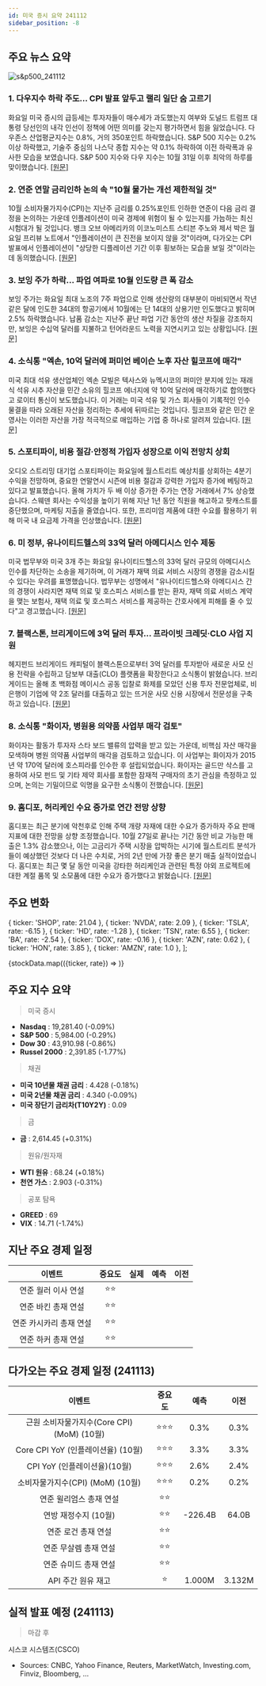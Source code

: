 ```yaml
---
id: 미국 증시 요약 241112
sidebar_position: -8
---
```


## 주요 뉴스 요약

![s&p500_241112](/map/241112.png)

### 1. **다우지수 하락 주도... CPI 발표 앞두고 랠리 일단 숨 고르기**

화요일 미국 증시의 급등세는 투자자들이 매수세가 과도했는지 여부와 도널드 트럼프 대통령 당선인의 내각 인선이 정책에 어떤 의미를 갖는지 평가하면서 힘을 잃었습니다. 다우존스 산업평균지수는 0.8%, 거의 350포인트 하락했습니다. S&P 500 지수는 0.2% 이상 하락했고, 기술주 중심의 나스닥 종합 지수는 약 0.1% 하락하여 이전 하락폭과 유사한 모습을 보였습니다. S&P 500 지수와 다우 지수는 10월 31일 이후 최악의 하루를 맞이했습니다. [[원문]](https://finance.yahoo.com/news/live/stock-market-today-dow-leads-stocks-down-as-rally-takes-a-break-before-cpi-report-121206480.html)

### 2. **연준 연말 금리인하 논의 속 "10월 물가는 개선 제한적일 것"**

10월 소비자물가지수(CPI)는 지난주 금리를 0.25%포인트 인하한 연준이 다음 금리 결정을 논의하는 가운데 인플레이션이 미국 경제에 위험이 될 수 있는지를 가늠하는 최신 시험대가 될 것입니다. 뱅크 오브 아메리카의 이코노미스트 스티븐 주노와 제서 박은 월요일 프리뷰 노트에서 "인플레이션이 큰 진전을 보이지 않을 것"이라며, 다가오는 CPI 발표에서 인플레이션이 "상당한 디플레이션 기간 이후 횡보하는 모습을 보일 것"이라는 데 동의했습니다. [[원문]](https://finance.yahoo.com/news/inflation-unlikely-to-show-much-progress-in-october-as-fed-debates-year-end-rate-cuts-171958722.html)

### 3. **보잉 주가 하락... 파업 여파로 10월 인도량 큰 폭 감소**

보잉 주가는 화요일 최대 노조의 7주 파업으로 인해 생산량의 대부분이 마비되면서 작년 같은 달에 인도한 34대의 항공기에서 10월에는 단 14대의 상용기만 인도했다고 밝히며 2.5% 하락했습니다. 납품 감소는 지난주 끝난 파업 기간 동안의 생산 차질을 강조하지만, 보잉은 수십억 달러를 지불하고 턴어라운드 노력을 지연시키고 있는 상황입니다. [[원문]](https://finance.yahoo.com/news/boeing-stock-slides-as-company-posts-sharp-decline-in-october-deliveries-due-to-strike-181537950.html)

### 4. **소식통 "엑손, 10억 달러에 퍼미언 베이슨 노후 자산 힐코프에 매각"**

미국 최대 석유 생산업체인 엑손 모빌은 텍사스와 뉴멕시코의 퍼미안 분지에 있는 재래식 석유 시추 자산을 민간 소유의 힐코프 에너지에 약 10억 달러에 매각하기로 합의했다고 로이터 통신이 보도했습니다. 이 거래는 미국 석유 및 가스 회사들이 기록적인 인수 물결을 따라 오래된 자산을 정리하는 추세에 뒤따르는 것입니다. 힐코프와 같은 민간 운영사는 이러한 자산을 가장 적극적으로 매입하는 기업 중 하나로 알려져 있습니다. [[원문]](https://www.reuters.com/markets/deals/exxon-sell-older-permian-assets-hilcorp-1-billion-deal-sources-say-2024-11-12/)

### 5. **스포티파이, 비용 절감·안정적 가입자 성장으로 이익 전망치 상회**

오디오 스트리밍 대기업 스포티파이는 화요일에 월스트리트 예상치를 상회하는 4분기 수익을 전망하며, 중요한 연말연시 시즌에 비용 절감과 강력한 가입자 증가에 베팅하고 있다고 발표했습니다. 올해 가치가 두 배 이상 증가한 주가는 연장 거래에서 7% 상승했습니다. 스웨덴 회사는 수익성을 높이기 위해 지난 1년 동안 직원을 해고하고 팟캐스트를 중단했으며, 마케팅 지출을 줄였습니다. 또한, 프리미엄 제품에 대한 수요를 활용하기 위해 미국 내 요금제 가격을 인상했습니다. [[원문]](https://www.reuters.com/business/media-telecom/spotify-forecasts-profit-above-estimates-cost-cuts-steady-user-growth-2024-11-12/)

### 6. **미 정부, 유나이티드헬스의 33억 달러 아메디시스 인수 제동**

미국 법무부와 미국 3개 주는 화요일 유나이티드헬스의 33억 달러 규모의 아메디시스 인수를 차단하는 소송을 제기하며, 이 거래가 재택 의료 서비스 시장의 경쟁을 감소시킬 수 있다는 우려를 표명했습니다. 법무부는 성명에서 "유나이티드헬스와 아메디시스 간의 경쟁이 사라지면 재택 의료 및 호스피스 서비스를 받는 환자, 재택 의료 서비스 계약을 맺는 보험사, 재택 의료 및 호스피스 서비스를 제공하는 간호사에게 피해를 줄 수 있다"고 경고했습니다. [[원문]](https://www.reuters.com/legal/us-sues-block-unitedhealths-33-bln-purchase-amedisys-2024-11-12/)

### 7. **블랙스톤, 브리게이드에 3억 달러 투자... 프라이빗 크레딧·CLO 사업 지원**

헤지펀드 브리게이드 캐피털이 블랙스톤으로부터 3억 달러를 투자받아 새로운 사모 신용 전략을 수립하고 담보부 대출(CLO) 플랫폼을 확장한다고 소식통이 밝혔습니다. 브리게이드는 올해 초 백화점 메이시스 공동 입찰로 화제를 모았던 신용 투자 전문업체로, 비은행이 기업에 약 2조 달러를 대출하고 있는 뜨거운 사모 신용 시장에서 전문성을 구축하고 있습니다. [[원문]](https://www.reuters.com/business/finance/blackstone-backs-brigade-with-300-million-investment-private-credit-clos-2024-11-12/)

### 8. **소식통 "화이자, 병원용 의약품 사업부 매각 검토"**

화이자는 활동가 투자자 스타 보드 밸류의 압력을 받고 있는 가운데, 비핵심 자산 매각을 모색하며 병원 의약품 사업부의 매각을 검토하고 있습니다. 이 사업부는 화이자가 2015년 약 170억 달러에 호스피라를 인수한 후 설립되었습니다. 화이자는 골드만 삭스를 고용하여 사모 펀드 및 기타 제약 회사를 포함한 잠재적 구매자의 초기 관심을 측정하고 있으며, 논의는 기밀이므로 익명을 요구한 소식통이 전했습니다. [[원문]](https://www.reuters.com/business/healthcare-pharmaceuticals/pfizer-explores-sale-hospital-drugs-unit-sources-say-2024-11-12/)

### 9. **홈디포, 허리케인 수요 증가로 연간 전망 상향**

홈디포는 최근 분기에 악천후로 인해 주택 개량 자재에 대한 수요가 증가하자 주요 판매 지표에 대한 전망을 상향 조정했습니다. 10월 27일로 끝나는 기간 동안 비교 가능한 매출은 1.3% 감소했으나, 이는 고금리가 주택 시장을 압박하는 시기에 월스트리트 분석가들이 예상했던 것보다 더 나은 수치로, 거의 2년 만에 가장 좋은 분기 매출 실적이었습니다. 홈디포는 최근 몇 달 동안 미국을 강타한 허리케인과 관련된 특정 야외 프로젝트에 대한 계절 품목 및 소모품에 대한 수요가 증가했다고 밝혔습니다. [[원문]](https://www.bloomberg.com/news/articles/2024-11-12/home-depot-hd-raises-outlook-on-hints-of-improving-demand)

## 주요 변화

  { ticker: 'SHOP', rate: 21.04 },
  { ticker: 'NVDA', rate: 2.09 },
  { ticker: 'TSLA', rate: -6.15 },
  { ticker: 'HD', rate: -1.28 },
  { ticker: 'TSN', rate: 6.55 },
  { ticker: 'BA', rate: -2.54 },
  { ticker: 'DOX', rate: -0.16 },
  { ticker: 'AZN', rate: 0.62 },
  { ticker: 'HON', rate: 3.85 },
  { ticker: 'AMZN', rate: 1.0 },
];

{stockData.map(({ticker, rate}) => <StockCardMini key={ticker} ticker={ticker} rate={rate}></StockCardMini>)}

## 주요 지수 요약

> 미국 증시

- **Nasdaq** : 19,281.40 (-0.09%)
- **S&P 500** : 5,984.00 (-0.29%)
- **Dow 30** : 43,910.98 (-0.86%)
- **Russel 2000** : 2,391.85 (-1.77%)

> 채권

- **미국 10년물 채권 금리** : 4.428 (-0.18%)
- **미국 2년물 채권 금리** : 4.340 (-0.09%)
- **미국 장단기 금리차(T10Y2Y)** : 0.09

> 금

- **금** : 2,614.45 (+0.31%)

> 원유/원자재

- **WTI 원유** : 68.24 (+0.18%)
- **천연 가스** : 2.903 (-0.31%)

> 공포 탐욕

- **GREED** : 69
- **VIX** : 14.71 (-1.74%)

## 지난 주요 경제 일정

|         이벤트          | 중요도 | 실제 | 예측 | 이전 |
| :---------------------: | :----: | :--: | :--: | :--: |
|   연준 월러 이사 연설   |  ⭐⭐  |      |      |      |
|   연준 바킨 총재 연설   |  ⭐⭐  |      |      |      |
| 연준 카시카리 총재 연설 |  ⭐⭐  |      |      |      |
|   연준 하커 총재 연설   |  ⭐⭐  |      |      |      |

## 다가오는 주요 경제 일정 (241113)

|                   이벤트                   | 중요도 |  예측   |  이전  |
| :----------------------------------------: | :----: | :-----: | :----: |
| 근원 소비자물가지수(Core CPI) (MoM) (10월) | ⭐⭐⭐ |  0.3%   |  0.3%  |
|     Core CPI YoY (인플레이션율) (10월)     | ⭐⭐⭐ |  3.3%   |  3.3%  |
|        CPI YoY (인플레이션율)(10월)        | ⭐⭐⭐ |  2.6%   |  2.4%  |
|      소비자물가지수(CPI) (MoM) (10월)      | ⭐⭐⭐ |  0.2%   |  0.2%  |
|          연준 윌리엄스 총재 연설           |  ⭐⭐  |         |        |
|            연방 재정수지 (10월)            |  ⭐⭐  | -226.4B | 64.0B  |
|            연준 로건 총재 연설             |  ⭐⭐  |         |        |
|           연준 무살렘 총재 연설            |  ⭐⭐  |         |        |
|           연준 슈미드 총재 연설            |  ⭐⭐  |         |        |
|             API 주간 원유 재고             |   ⭐   | 1.000M  | 3.132M |

## 실적 발표 예정 (241113)

> 마감 후

시스코 시스템즈(CSCO)

- Sources: CNBC, Yahoo Finance, Reuters, MarketWatch, Investing.com, Finviz, Bloomberg, ...
